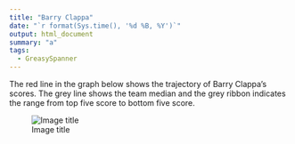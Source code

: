 ```yaml
---
title: "Barry Clappa"
date: "`r format(Sys.time(), '%d %B, %Y')`"
output: html_document
summary: "a"
tags:
  - GreasySpanner
---
```


The red line in the graph below shows the trajectory of Barry Clappa's scores. The grey line shows the team median and the grey ribbon indicates the range from top five score to bottom five score.

![Image title](BarryClappa.jpg)
